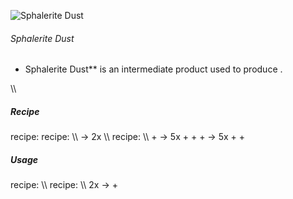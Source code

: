 ![Sphalerite Dust ](/mods/techreborn/sphalerite_dust.png)

###### Sphalerite Dust


- Sphalerite Dust** is an intermediate product used to produce
        <Mcitem id="techreborn:zinc_dust"/>.

\\\\

##### Recipe

<Mcitem id="minecraft:crafting_table"/> recipe:
<Recipe recipe=" input techreborn:small_pile_of_sphalerite_dust
techreborn:small_pile_of_sphalerite_dust air input
techreborn:small_pile_of_sphalerite_dust
techreborn:small_pile_of_sphalerite_dust air input air air air output
techreborn:sphalerite_dust "/>
<Mcitem id="techreborn:grinder"/> recipe: \\\\
<Mcitem id="techreborn:sphalerite_ore"/> -\>
2x<Mcitem id="techreborn:sphalerite_dust"/>
\\\\ <Mcitem id="techreborn:industrial_grinder"/>
recipe: \\\\
<Mcitem id="techreborn:sphalerite_ore"/> +
<Mcitem id="techreborn:water_cell"/> -\>
5x<Mcitem id="techreborn:sphalerite_dust"/> +
<Mcitem id="techreborn:small_pile_of_yellow_garnet_dust"/> +
<Mcitem id="techreborn:zinc_dust"/>
<Mcitem id="techreborn:sphalerite_ore"/> +
<Mcitem id="techreborn:sodiumpersulfate_cell"/> -\>
5x<Mcitem id="techreborn:sphalerite_dust"/> +
<Mcitem id="techreborn:small_pile_of_yellow_garnet_dust"/> +
<Mcitem id="techreborn:zinc_dust"/>

##### Usage

<Mcitem id="minecraft:crafting_table"/> recipe:
<Recipe recipe=" input air air air input air techreborn:sphalerite_dust
air input air air air output techreborn:small_pile_of_sphalerite_dust,4
"/> \\\\
<Mcitem id="techreborn:industrial_electrolyzer"/>
recipe: \\\\
2x<Mcitem id="techreborn:sphalerite_dust"/> -\>
<Mcitem id="techreborn:zinc_dust"/> +
<Mcitem id="techreborn:sulfur_dust"/>
